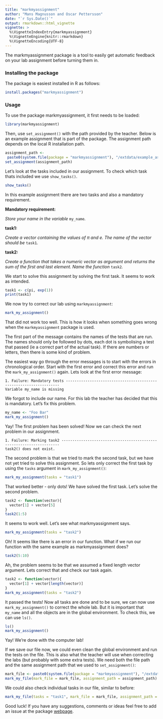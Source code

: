 ```yaml
---
title: "markmyassignment"
author: "Mans Magnusson and Oscar Pettersson"
date: "`r Sys.Date()`"
output: rmarkdown::html_vignette
vignette: >
  %\VignetteIndexEntry{markmyassignment}
  %\VignetteEngine{knitr::rmarkdown}
  %\VignetteEncoding{UTF-8}
---
```


The markmyassignment package is a tool to easily get automatic feedback on your lab assignment before turning them in.

### Installing the package

The package is easiest installed in R as follows:

```r
install.packages("markmyassignment")
```


### Usage

To use the package markmyassignment, it first needs to be loaded:

```r
library(markmyassignment)
```

Then, use ```set_assignment()``` with the path provided by the teacher. Below is an example assignment that is part of the package. The assignment path depends on the local R installation path.

```r
assignment_path <- 
 paste0(system.file(package = "markmyassignment"), "/extdata/example_assignment01.yml")
set_assignment(assignment_path)
```

Let's look at the tasks included in our assignment. To check which task thats included we use ```show_tasks()```.

```r
show_tasks()
```

In this example assignment there are two tasks and also a mandatory requirement.

**Mandatory requirement: **

*Store your name in the variable* ```my_name```*.*

**task1:**

*Create a vector containing the values of $\pi$ and e. The name of the vector should be* ```task1```*.*

**task2:**

*Create a function that takes a numeric vector as argument and returns the sum of the first and last element. Name the function* ```task2```*.*

We start to solve this assignment by solving the first task. It seems to work as intended.

```r
task1 <- c(pi, exp(1))
print(task1)
```

We now try to correct our lab using ```markmyassignment```:

```r
mark_my_assignment()
```

That did not work too well. This is how it looks when something goes wrong when the ```markmyassignment``` package is used.

The first part of the message contains the names of the tests that are run. The names should only be followed by dots, each dot is symbolising a test that passed (ie a correct part of the actual task). If there are numbers or letters, then there is some kind of problem.

The easiest way go through the error messages is to start with the errors in chronological order. Start with the first error and correct this error and run the ```mark_my_assignment()``` again. Lets look at the first error message:

```
1. Failure: Mandatory tests -------------------------------------------------------------------
Variable my_name is missing
```

We forgot to include our name. For this lab the teacher has decided that this is mandatory. Let's fix this problem.

```r
my_name <- "Foo Bar"
mark_my_assignment()
```

Yay! The first problem has been solved! Now we can check the next problem in our assignment.

```
1. Failure: Marking task2 ---------------------------------------------------------------------
task2() does not exist.
```

The second problem is that we tried to mark the second task, but we have not yet tried to solve this assignment. So lets only correct the first task by using the ```tasks``` argument in ```mark_my_assignment()```:

```r
mark_my_assignment(tasks = "task1")
```

That worked better - only dots! We have solved the first task. Let's solve the second problem.

```r
task2 <- function(vector){
  vector[1] + vector[5]
}
task2(1:5)
```

It seems to work well. Let's see what markmyassignment says.

```r
mark_my_assignment(tasks = "task2")
```

Oh! It seems like there is an error in our function. What if we run our function with the same example as markmyassignment does?

```r
task2(5:10)
```

Ah, the problem seems to be that we assumed a fixed length vector argument. Lets correct that and check our task again.

```r
task2 <- function(vector){
  vector[1] + vector[length(vector)]
}
mark_my_assignment(tasks = "task2")
```

It passed the tests! Now all tasks are done and to be sure, we can now use ```mark_my_assignment()``` to correct the whole lab. But it is important that ```my_name``` and all the objects are in the global environment. To check this, we can use ```ls()```.

```r
ls()
mark_my_assignment()
```

Yay! We're done with the computer lab!

If we save our file now, we could even clean the global environment and run the tests on the file. This is also what the teacher will use when correcting the labs (but probably with some extra tests). We need both the file path and the same assignment path that we used to ```set_assignment()```:

```r
mark_file <- paste0(system.file(package = "markmyassignment"), "/extdata/example_lab_file.R")
mark_my_file(mark_file = mark_file, assignment_path = assignment_path)
```

We could also check individual tasks in our file, similar to before:

```r
mark_my_file(tasks = "task1", mark_file = mark_file, assignment_path = assignment_path)
```

Good luck! If you have any suggestions, comments or ideas feel free to add an issue at  the package [webpage](https://github.com/MansMeg/markmyassignment).

